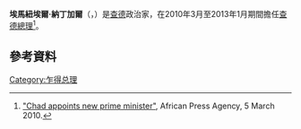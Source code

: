 {{Infobox officeholder
|name        = 埃馬紐埃爾·納丁加爾
|image       = Emmanuel Nadingar.jpg
|order       = [[查德總理|第15任]]
|office      = 查德總理
|president   = [[伊德里斯·德比|伊德里斯·德比]]
|term_start  = 2010年3月5日
|term_end    = 2013年1月21日
|predecessor = [[優素福·薩利赫·阿巴斯|優素福·薩利赫·阿巴斯]]
|successor   = [[吉姆蘭加爾·達德納吉|吉姆蘭加爾·達德納吉]]
|birth_date  = {{birth year and age|1951}}
|birth_place = [[法屬赤道非洲|法屬赤道非洲]]{{link-en|巴比乍|Bebidja}}{{small|（今[[查德|查德]]）}}
|death_date  = 
|death_place = 
|party       = [[愛國救亡運動|愛國救亡運動]]
}}
'''埃馬紐埃爾·納丁加爾'''（{{Lang-en|'''Emmanuel Djelassem Nadingar'''}}，{{bd|1951年}}）是[[查德|查德]]政治家，在2010年3月至2013年1月期間擔任[[查德總理|查德總理]]<ref name=APA>[http://www.apanews.net/public/spip.php?article119437 "Chad appoints new prime minister"]{{dead link|date=2017年12月 |bot=InternetArchiveBot |fix-attempted=yes }}, African Press Agency, 5 March 2010.</ref>。

== 參考資料 ==
{{Reflist}}

[[Category:乍得总理|Category:乍得总理]]